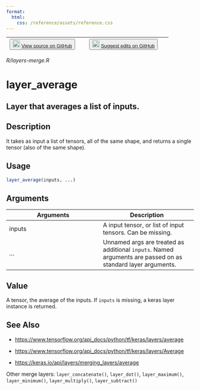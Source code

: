 ```yaml
---
format:
  html:
    css: /reference/assets/reference.css
---
```


| <button class="button"> ![](/reference/assets/GitHub-Mark-32px.png){width="20"} [View source on GitHub](https://github.com/rstudio/keras//blob/main/R/layers-merge.R) </button> | <button class="button"> ![](/reference/assets/GitHub-Mark-32px.png){width="20"} [Suggest edits on GitHub](https://github.com/rstudio/keras//edit/main/R/layers-merge.R) </button> |
|:------------------------------:|:--------------------------------------:|

*R/layers-merge.R*

# layer_average

## Layer that averages a list of inputs.

## Description
It takes as input a list of tensors, all of the same shape, and returns a single tensor (also of the same shape). 


## Usage
```r
layer_average(inputs, ...) 
```

## Arguments
|Arguments|Description|
|---|---|
| inputs | A input tensor, or list of input tensors. Can be missing. |
| ... | Unnamed args are treated as additional `inputs`. Named arguments are passed on as standard layer arguments. |



## Value
A tensor, the average of the inputs. If `inputs` is missing, a keras layer instance is returned. 



## See Also

- [https://www.tensorflow.org/api_docs/python/tf/keras/layers/average](https://www.tensorflow.org/api_docs/python/tf/keras/layers/average)

- [https://www.tensorflow.org/api_docs/python/tf/keras/layers/Average](https://www.tensorflow.org/api_docs/python/tf/keras/layers/Average)

- [https://keras.io/api/layers/merging_layers/average](https://keras.io/api/layers/merging_layers/average)

Other merge layers:  `layer_concatenate()`, `layer_dot()`, `layer_maximum()`, `layer_minimum()`, `layer_multiply()`, `layer_subtract()`

